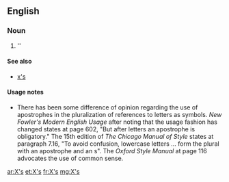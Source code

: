 ==English==

===Noun===
{{head|en|plural}}

# ''{{plural of|X|lang=en}}

====See also====
* [[x's]]

====Usage notes====
* There has been some difference of opinion regarding the use of apostrophes in the pluralization of references to letters as symbols.  ''New Fowler's Modern English Usage'' after noting that the usage fashion has changed states at page 602, "But after letters an apostrophe is obligatory."    The 15th edition of ''The Chicago Manual of Style'' states at paragraph 7.16, "To avoid confusion, lowercase letters ... form the plural with an apostrophe and an s".  The ''Oxford Style Manual'' at page 116 advocates the use of common sense.

[[ar:X's]]
[[et:X's]]
[[fr:X's]]
[[mg:X's]]